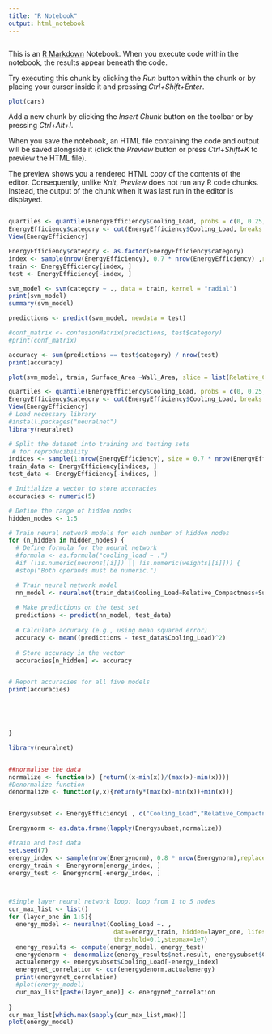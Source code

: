 ---
title: "R Notebook"
output: html_notebook
---
```{r}

```

This is an [R Markdown](http://rmarkdown.rstudio.com) Notebook. When you execute code within the notebook, the results appear beneath the code. 

Try executing this chunk by clicking the *Run* button within the chunk or by placing your cursor inside it and pressing *Ctrl+Shift+Enter*. 

```{r}
plot(cars)
```

Add a new chunk by clicking the *Insert Chunk* button on the toolbar or by pressing *Ctrl+Alt+I*.

When you save the notebook, an HTML file containing the code and output will be saved alongside it (click the *Preview* button or press *Ctrl+Shift+K* to preview the HTML file).

The preview shows you a rendered HTML copy of the contents of the editor. Consequently, unlike *Knit*, *Preview* does not run any R code chunks. Instead, the output of the chunk when it was last run in the editor is displayed.
```{r}

```

```{r}
quartiles <- quantile(EnergyEfficiency$Cooling_Load, probs = c(0, 0.25, 0.5, 0.75, 1))
EnergyEfficiency$category <- cut(EnergyEfficiency$Cooling_Load, breaks = quartiles, labels = c("D", "C", "B", "A"))
View(EnergyEfficiency)
```
```{r}

EnergyEfficiency$category <- as.factor(EnergyEfficiency$category)
index <- sample(nrow(EnergyEfficiency), 0.7 * nrow(EnergyEfficiency) ,replace = FALSE)
train <- EnergyEfficiency[index, ]
test <- EnergyEfficiency[-index, ]

svm_model <- svm(category ~ ., data = train, kernel = "radial")
print(svm_model)
summary(svm_model)

predictions <- predict(svm_model, newdata = test)

#conf_matrix <- confusionMatrix(predictions, test$category)
#print(conf_matrix)

accuracy <- sum(predictions == test$category) / nrow(test)
print(accuracy)

plot(svm_model, train, Surface_Area ~Wall_Area, slice = list(Relative_Compactness=0.98, Roof_Area=110.25, Overall_Height=7.00,Orientation=5,Glazing_Area=0,Glazing_Area_Distribution=0,NorthOr=1, eastOr=0, southOr=1, Uniform=1,North=1,East=0,South=0,West=0,Cooling_Load=41.07))

```
```{r}
quartiles <- quantile(EnergyEfficiency$Cooling_Load, probs = c(0, 0.25, 0.5, 0.75, 1))
EnergyEfficiency$category <- cut(EnergyEfficiency$Cooling_Load, breaks = quartiles, labels = c("D", "C", "B", "A"))
View(EnergyEfficiency)
# Load necessary library
#install.packages("neuralnet")
library(neuralnet)

# Split the dataset into training and testing sets
 # for reproducibility
indices <- sample(1:nrow(EnergyEfficiency), size = 0.7 * nrow(EnergyEfficiency))
train_data <- EnergyEfficiency[indices, ]
test_data <- EnergyEfficiency[-indices, ]

# Initialize a vector to store accuracies
accuracies <- numeric(5)

# Define the range of hidden nodes
hidden_nodes <- 1:5

# Train neural network models for each number of hidden nodes
for (n_hidden in hidden_nodes) {
  # Define formula for the neural network
  #formula <- as.formula("cooling_load ~ .")
  #if (!is.numeric(neurons[[i]]) || !is.numeric(weights[[i]])) {
  #stop("Both operands must be numeric.")

  # Train neural network model
  nn_model <- neuralnet(train_data$Cooling_Load~Relative_Compactness+Surface_Area+Wall_Area+Roof_Area+Overall_Height+Orientation+Glazing_Area+Cooling_Load+Uniform+North+East+South+West, data = train_data, hidden = c(n_hidden))
  
  # Make predictions on the test set
  predictions <- predict(nn_model, test_data)
  
  # Calculate accuracy (e.g., using mean squared error)
  accuracy <- mean((predictions - test_data$Cooling_Load)^2)
  
  # Store accuracy in the vector
  accuracies[n_hidden] <- accuracy


# Report accuracies for all five models
print(accuracies)



 

}

```
```{r}
library(neuralnet)


##normalise the data
normalize <- function(x) {return((x-min(x))/(max(x)-min(x)))}
#Denormalize function
denormalize <- function(y,x){return(y*(max(x)-min(x))+min(x))}


Energysubset <- EnergyEfficiency[ , c("Cooling_Load","Relative_Compactness" , "Surface_Area", "Wall_Area", "Overall_Height", "Glazing_Area")] 

Energynorm <- as.data.frame(lapply(Energysubset,normalize))

#train and test data 
set.seed(7)
energy_index <- sample(nrow(Energynorm), 0.8 * nrow(Energynorm),replace = FALSE)
energy_train <- Energynorm[energy_index, ]
energy_test <- Energynorm[-energy_index, ]



#Single layer neural network loop: loop from 1 to 5 nodes
cur_max_list <- list()
for (layer_one in 1:5){
  energy_model <- neuralnet(Cooling_Load ~. ,
                             data=energy_train, hidden=layer_one, lifesign="minimal", linear.output=TRUE,
                             threshold=0.1,stepmax=1e7)
  energy_results <- compute(energy_model, energy_test)
  energydenorm <- denormalize(energy_results$net.result, energysubset$Cooling_Load)
  actualenergy <- energysubset$Cooling_Load[-energy_index]
  energynet_correlation <- cor(energydenorm,actualenergy)
  print(energynet_correlation)
  #plot(energy_model)
  cur_max_list[paste(layer_one)] <- energynet_correlation
  
}
cur_max_list[which.max(sapply(cur_max_list,max))]
plot(energy_model)


```



